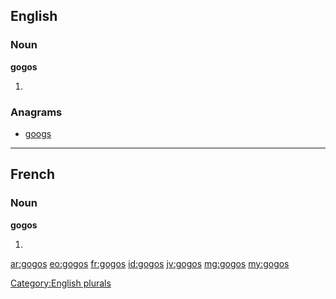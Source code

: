 ==English==

===Noun===
'''gogos'''

# {{plural of|gogo}}

===Anagrams===
* [[googs#English|googs]]

[[Category:English plurals]]
----
==French==

===Noun===
'''gogos''' {{m|p}}

# {{plural of|gogo|lang=fr}}

[[ar:gogos]]
[[eo:gogos]]
[[fr:gogos]]
[[id:gogos]]
[[jv:gogos]]
[[mg:gogos]]
[[my:gogos]]